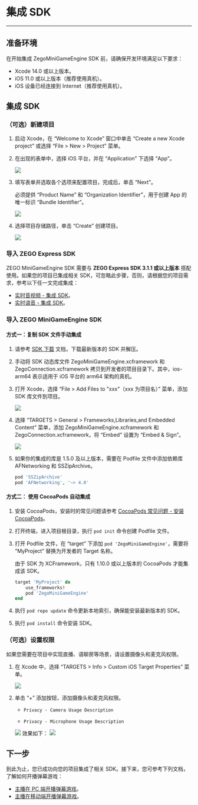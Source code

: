 # 集成 SDK

- - -

## 准备环境

在开始集成 ZegoMiniGameEngine SDK 前，请确保开发环境满足以下要求：
- Xcode 14.0 或以上版本。
- iOS 11.0 或以上版本（推荐使用真机）。
- iOS 设备已经连接到 Internet（推荐使用真机）。

## 集成 SDK

### （可选）新建项目

<Accordion title="此步骤以如何创建新项目为例，如果是集成到已有项目，可忽略此步。" defaultOpen="false">

1. 启动 Xcode，在 “Welcome to Xcode” 窗口中单击 “Create a new Xcode project” 或选择 “File > New > Project” 菜单。
2. 在出现的表单中，选择 iOS 平台，并在 “Application” 下选择 “App”。

    <Frame width="512" height="auto" caption=""><img src="https://doc-media.zego.im/sdk-doc/Pics/QuickStart/NewProject_1.png" /></Frame>

3. 填写表单并选取各个选项来配置项目，完成后，单击 “Next”。

    必须提供 “Product Name” 和 “Organization Identifier”，用于创建 App 的唯一标识 “Bundle Identifier”。

    <Frame width="512" height="auto" caption=""><img src="https://doc-media.zego.im/sdk-doc/Pics/QuickStart/NewProject_2.png" /></Frame>

4. 选择项目存储路径，单击 “Create” 创建项目。

    <Frame width="512" height="auto" caption=""><img src="https://doc-media.zego.im/sdk-doc/Pics/QuickStart/NewProject_3.png" /></Frame>

</Accordion>


###  导入 ZEGO Express SDK

ZEGO MiniGameEngine SDK 需要与 **ZEGO Express SDK 3.1.1 或以上版本** 搭配使用。如果您的项目已集成相关 SDK，可忽略此步骤，否则，请根据您的项目需求，参考以下任一文完成集成：

- [实时音视频 - 集成 SDK](https://doc-zh.zego.im/article/196)。
- [实时语音 - 集成 SDK](https://doc-zh.zego.im/article/3574)。

###  导入 ZEGO MiniGameEngine SDK

#### 方式一：复制 SDK 文件手动集成


1. 请参考 [SDK 下载](../download.mdx) 文档，下载最新版本的 SDK 并解压。

2. 手动将 SDK 动态库文件 ZegoMiniGameEngine.xcframework 和 ZegoConnection.xcframework 拷贝到开发者的项目目录下。其中，ios-arm64 表示适用于 iOS 平台的 arm64 架构的真机。

3. 打开 Xcode，选择 “File > Add Files to "xxx"（xxx 为项目名）” 菜单，添加 SDK 库文件到项目。

    <Frame width="512" height="auto" caption=""><img src="https://doc-media.zego.im/sdk-doc/Pics/iOS/ZegoExpressEngine/Common/add-files.png" /></Frame>

4. 选择 “TARGETS > General > Frameworks,Libraries,and Embedded Content” 菜单，添加 ZegoMiniGameEngine.xcframework 和 ZegoConnection.xcframework，将 “Embed” 设置为 “Embed & Sign”。

    <Frame width="512" height="auto" caption=""><img src="https://doc-media.zego.im/sdk-doc/Pics/MiniGames/embed_and_sign1.png" /></Frame>
5. 如果你的集成的库是 1.5.0 及以上版本，需要在 Podfile 文件中添加依赖库 AFNetworking 和 SSZipArchive。

    ```bash
    pod 'SSZipArchive'
    pod 'AFNetworking', '~> 4.0'
    ```

#### 方式二： 使用 CocoaPods 自动集成

1. 安装 CocoaPods，安装时的常见问题请参考 [CocoaPods 常见问题 - 安装 CocoaPods](https://doc-zh.zego.im/article/13860#1)。

2. 打开终端，进入项目根目录，执行 `pod init` 命令创建 Podfile 文件。

3. 打开 Podfile 文件，在 “target” 下添加 `pod 'ZegoMiniGameEngine'`，需要将 “MyProject” 替换为开发者的 Target 名称。

    <Warning title="注意">

    由于 SDK 为 XCFramework，只有 1.10.0 或以上版本的 CocoaPods 才能集成该 SDK。
    </Warning>

    ```ruby
    target 'MyProject' do
        use_frameworks!
        pod 'ZegoMiniGameEngine'
    end
    ```

4. 执行 `pod repo update` 命令更新本地索引，确保能安装最新版本的 SDK。

5. 执行 `pod install` 命令安装 SDK。

###  （可选）设置权限

如果您需要在项目中实现直播、语聊房等场景，请设置摄像头和麦克风权限。

1. 在 Xcode 中，选择 “TARGETS > Info > Custom iOS Target Properties” 菜单。

    <Frame width="512" height="auto" caption=""><img src="https://doc-media.zego.im/sdk-doc/Pics/MiniGames/info.jpeg" /></Frame>

2. 单击 “+” 添加按钮，添加摄像头和麦克风权限。

    - `Privacy - Camera Usage Description`

    - `Privacy - Microphone Usage Description`

    <Frame width="512" height="auto" caption=""><img src="https://doc-media.zego.im/sdk-doc/Pics/MiniGames/add_privacy.jpeg" /></Frame>
    效果如下：
    <Frame width="512" height="auto" caption=""><img src="https://doc-media.zego.im/sdk-doc/Pics/MiniGames/privacy_example.jpeg" /></Frame>

## 下一步

到此为止，您已成功向您的项目集成了相关 SDK。接下来，您可参考下列文档，了解如何开播弹幕游戏：

- [主播在 PC 端开播弹幕游戏](./Damaku%20Games%20Quick%20Start/Live%20streaming%20games%20on%20PC.mdx)。
- [主播在移动端开播弹幕游戏](./Damaku%20Games%20Quick%20Start/Live%20streaming%20games%20on%20mobile.mdx)。
